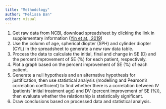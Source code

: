 ```yaml
---
title: "Methodology"
author: "Melissa Ban"
editor: visual
---
```


1.  Get raw data from NCBI, download spreadsheet by clicking the link in supplementary information ([Yin et at., 2019](https://www.ncbi9.nlm.nih.gov/pmc/articles/PMC6545229/#supplemental-information))
2.  Use the column of age, spherical diopter (SPH) and cylinder diopter (CYL) in the spreadsheet to generate a new raw data table.
3.  Process the data to calculate the initial, final and change in SE (D) and the percent improvement of SE (%) for each patient, respectively.
4.  Plot a graph based on the percent improvement of SE (%) of each patient.
5.  Generate a null hypothesis and an alternative hypothesis for justification, then use statistical analysis (modelling and Pearson's correlation coefficient) to find whether there is a correlation between IV (patients' initial treatment age) and DV (percent improvement of SE (%)), then evaluate whether the relationship is statistically significant.
6.  Draw conclusions based on processed data and statistical analysis.
